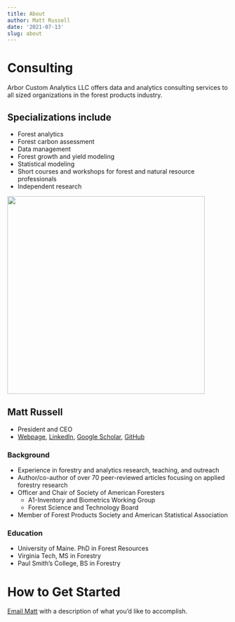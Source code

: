 ```yaml
---
title: About
author: Matt Russell
date: '2021-07-13'
slug: about
---
```


# Consulting
Arbor Custom Analytics LLC offers data and analytics consulting services to all sized organizations in the forest products industry.

## Specializations include
* Forest analytics
* Forest carbon assessment
* Data management 
* Forest growth and yield modeling
* Statistical modeling
* Short courses and workshops for forest and natural resource professionals
* Independent research 
  
  
<left>
![](/IMG_4135-min-500.png){width=450px}

## Matt Russell
* President and CEO
* [Webpage](https://mbrussell.org/), [LinkedIn](https://www.linkedin.com/in/matthew-russell-70a94824/), [Google Scholar](https://scholar.google.com/citations?user=4OO83OcAAAAJ&hl=en&authuser=2), [GitHub](https://github.com/mbrussell) 

### Background
* Experience in forestry and analytics research, teaching, and outreach
* Author/co-author of over 70 peer-reviewed articles focusing on applied forestry research
* Officer and Chair of Society of American Foresters
  + A1-Inventory and Biometrics Working Group 
  + Forest Science and Technology Board
* Member of Forest Products Society and American Statistical Association     

### Education
* University of Maine. PhD in Forest Resources
* Virginia Tech, MS in Forestry 
* Paul Smith's College, BS in Forestry

# How to Get Started
[Email Matt](mailto:matt@arbor-analytics.com) with a description of what you’d like to accomplish. 
